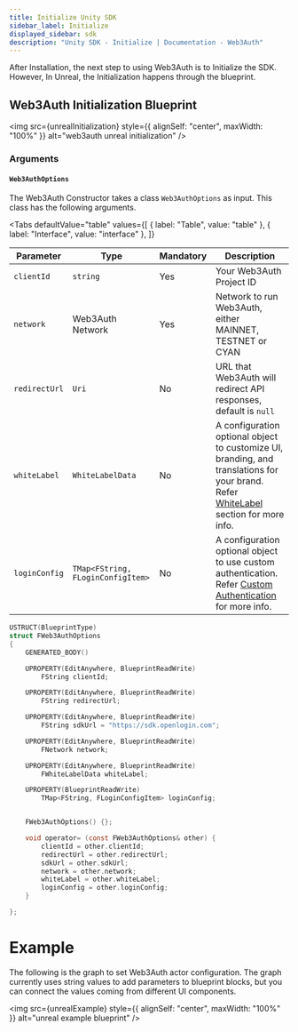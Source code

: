 ```yaml
---
title: Initialize Unity SDK
sidebar_label: Initialize
displayed_sidebar: sdk
description: "Unity SDK - Initialize | Documentation - Web3Auth"
---
```




After Installation, the next step to using Web3Auth is to Initialize the SDK. However, In Unreal, the Initialization happens through the blueprint.

## Web3Auth Initialization Blueprint

<img src={unrealInitialization} style={{ alignSelf: "center", maxWidth: "100%" }} alt="web3auth unreal initialization" />

### Arguments

#### `Web3AuthOptions`

The Web3Auth Constructor takes a class `Web3AuthOptions` as input. This class has the following arguments.

<Tabs
  defaultValue="table"
  values={[
    { label: "Table", value: "table" },
    { label: "Interface", value: "interface" },
  ]}
>

<TabItem value="table">

| Parameter     | Type                              | Mandatory | Description                                                                                                                                        |
| ------------- | --------------------------------- | --------- | -------------------------------------------------------------------------------------------------------------------------------------------------- |
| `clientId`    | `string`                          | Yes       | Your Web3Auth Project ID                                                                                                                           |
| `network`     | Web3Auth Network                  | Yes       | Network to run Web3Auth, either MAINNET, TESTNET or CYAN                                                                                           |
| `redirectUrl` | `Uri`                             | No        | URL that Web3Auth will redirect API responses, default is `null`                                                                                   |
| `whiteLabel`  | `WhiteLabelData`                  | No        | A configuration optional object to customize UI, branding, and translations for your brand. Refer [WhiteLabel](/whitelabel) section for more info. |
| `loginConfig` | `TMap<FString, FLoginConfigItem>` | No        | A configuration optional object to use custom authentication. Refer [Custom Authentication](/custom-authentication) for more info.                 |

</TabItem>

<TabItem value="interface">

```c
USTRUCT(BlueprintType)
struct FWeb3AuthOptions
{
	GENERATED_BODY()

	UPROPERTY(EditAnywhere, BlueprintReadWrite)
		FString clientId;

	UPROPERTY(EditAnywhere, BlueprintReadWrite)
		FString redirectUrl;

	UPROPERTY(EditAnywhere, BlueprintReadWrite)
		FString sdkUrl = "https://sdk.openlogin.com";

	UPROPERTY(EditAnywhere, BlueprintReadWrite)
		FNetwork network;

	UPROPERTY(EditAnywhere, BlueprintReadWrite)
		FWhiteLabelData whiteLabel;

	UPROPERTY(BlueprintReadWrite)
		TMap<FString, FLoginConfigItem> loginConfig;


	FWeb3AuthOptions() {};

	void operator= (const FWeb3AuthOptions& other) {
		clientId = other.clientId;
		redirectUrl = other.redirectUrl;
		sdkUrl = other.sdkUrl;
		network = other.network;
		whiteLabel = other.whiteLabel;
		loginConfig = other.loginConfig;
	}

};
```

</TabItem>

</Tabs>

# Example

The following is the graph to set Web3Auth actor configuration. The graph currently uses string values to add parameters to blueprint blocks, but you
can connect the values coming from different UI components.

<img src={unrealExample} style={{ alignSelf: "center", maxWidth: "100%" }} alt="unreal example blueprint" />
